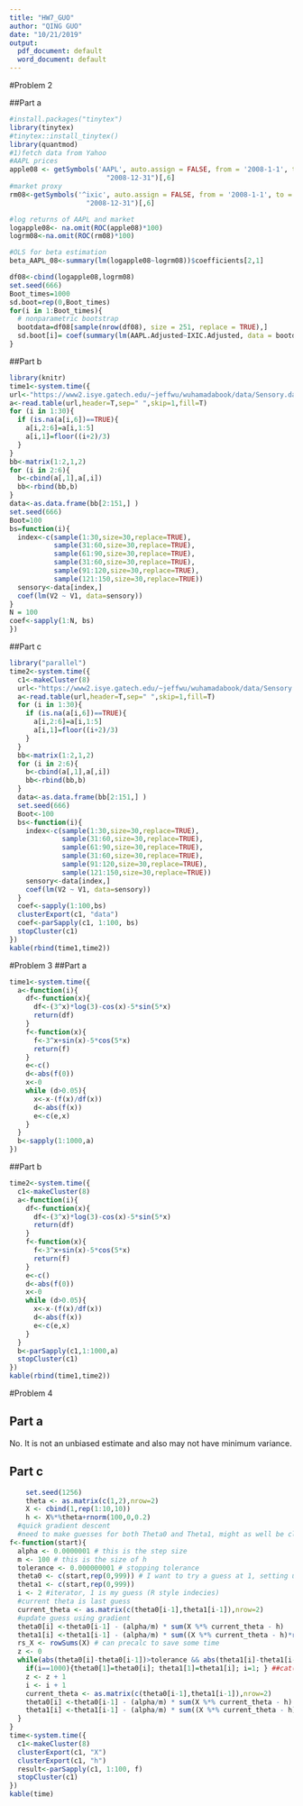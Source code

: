 ```yaml
---
title: "HW7_GUO"
author: "QING GUO"
date: "10/21/2019"
output:
  pdf_document: default
  word_document: default
---
```


#Problem 2

##Part a
```r
#install.packages("tinytex")
library(tinytex)
#tinytex::install_tinytex()
library(quantmod)
#1)fetch data from Yahoo
#AAPL prices
apple08 <- getSymbols('AAPL', auto.assign = FALSE, from = '2008-1-1', to = 
                        "2008-12-31")[,6]
#market proxy
rm08<-getSymbols('^ixic', auto.assign = FALSE, from = '2008-1-1', to = 
                   "2008-12-31")[,6]

#log returns of AAPL and market
logapple08<- na.omit(ROC(apple08)*100)
logrm08<-na.omit(ROC(rm08)*100)

#OLS for beta estimation
beta_AAPL_08<-summary(lm(logapple08~logrm08))$coefficients[2,1]

df08<-cbind(logapple08,logrm08)
set.seed(666)
Boot_times=1000
sd.boot=rep(0,Boot_times)
for(i in 1:Boot_times){
  # nonparametric bootstrap
  bootdata=df08[sample(nrow(df08), size = 251, replace = TRUE),]
  sd.boot[i]= coef(summary(lm(AAPL.Adjusted~IXIC.Adjusted, data = bootdata)))[2,2]
}
```

##Part b
```r
library(knitr)
time1<-system.time({
url<-"https://www2.isye.gatech.edu/~jeffwu/wuhamadabook/data/Sensory.dat"
a<-read.table(url,header=T,sep=" ",skip=1,fill=T)
for (i in 1:30){
  if (is.na(a[i,6])==TRUE){
    a[i,2:6]=a[i,1:5]
    a[i,1]=floor((i+2)/3)
  }
}
bb<-matrix(1:2,1,2)
for (i in 2:6){
  b<-cbind(a[,1],a[,i])
  bb<-rbind(bb,b)
}
data<-as.data.frame(bb[2:151,] )
set.seed(666)
Boot=100
bs=function(i){
  index<-c(sample(1:30,size=30,replace=TRUE),
           sample(31:60,size=30,replace=TRUE),
           sample(61:90,size=30,replace=TRUE),
           sample(31:60,size=30,replace=TRUE),
           sample(91:120,size=30,replace=TRUE),
           sample(121:150,size=30,replace=TRUE))
  sensory<-data[index,]
  coef(lm(V2 ~ V1, data=sensory))
}
N = 100
coef<-sapply(1:N, bs)
})
```

##Part c

```r
library("parallel")
time2<-system.time({
  c1<-makeCluster(8)
  url<-"https://www2.isye.gatech.edu/~jeffwu/wuhamadabook/data/Sensory.dat"
  a<-read.table(url,header=T,sep=" ",skip=1,fill=T)
  for (i in 1:30){
    if (is.na(a[i,6])==TRUE){
      a[i,2:6]=a[i,1:5]
      a[i,1]=floor((i+2)/3)
    }
  }
  bb<-matrix(1:2,1,2)
  for (i in 2:6){
    b<-cbind(a[,1],a[,i])
    bb<-rbind(bb,b)
  }
  data<-as.data.frame(bb[2:151,] )
  set.seed(666)
  Boot<-100
  bs<-function(i){
    index<-c(sample(1:30,size=30,replace=TRUE),
             sample(31:60,size=30,replace=TRUE),
             sample(61:90,size=30,replace=TRUE),
             sample(31:60,size=30,replace=TRUE),
             sample(91:120,size=30,replace=TRUE),
             sample(121:150,size=30,replace=TRUE))
    sensory<-data[index,]
    coef(lm(V2 ~ V1, data=sensory))
  }
  coef<-sapply(1:100,bs)
  clusterExport(c1, "data")
  coef<-parSapply(c1, 1:100, bs)
  stopCluster(c1)
})
kable(rbind(time1,time2))
```


#Problem 3
##Part a
```r
time1<-system.time({
  a<-function(i){
    df<-function(x){
      df<-(3^x)*log(3)-cos(x)-5*sin(5*x)
      return(df)
    }
    f<-function(x){
      f<-3^x+sin(x)-5*cos(5*x)
      return(f)
    }
    e<-c()
    d<-abs(f(0))
    x<-0
    while (d>0.05){
      x<-x-(f(x)/df(x))
      d<-abs(f(x))
      e<-c(e,x)
    }
  }
  b<-sapply(1:1000,a)
})
```

##Part b
```r
time2<-system.time({
  c1<-makeCluster(8)
  a<-function(i){
    df<-function(x){
      df<-(3^x)*log(3)-cos(x)-5*sin(5*x)
      return(df)
    }
    f<-function(x){
      f<-3^x+sin(x)-5*cos(5*x)
      return(f)
    }
    e<-c()
    d<-abs(f(0))
    x<-0
    while (d>0.05){
      x<-x-(f(x)/df(x))
      d<-abs(f(x))
      e<-c(e,x)
    }
  }
  b<-parSapply(c1,1:1000,a)
  stopCluster(c1)
})
kable(rbind(time1,time2))
```

#Problem 4

## Part a

No. It is not an unbiased estimate and also may not have minimum variance. 

## Part c


```r
    set.seed(1256)
    theta <- as.matrix(c(1,2),nrow=2)
    X <- cbind(1,rep(1:10,10))
    h <- X%*%theta+rnorm(100,0,0.2)
  #quick gradient descent
  #need to make guesses for both Theta0 and Theta1, might as well be close
f<-function(start){
  alpha <- 0.0000001 # this is the step size
  m <- 100 # this is the size of h
  tolerance <- 0.000000001 # stopping tolerance
  theta0 <- c(start,rep(0,999)) # I want to try a guess at 1, setting up container for max 1000 iters
  theta1 <- c(start,rep(0,999))
  i <- 2 #iterator, 1 is my guess (R style indecies)
  #current theta is last guess
  current_theta <- as.matrix(c(theta0[i-1],theta1[i-1]),nrow=2)
  #update guess using gradient
  theta0[i] <-theta0[i-1] - (alpha/m) * sum(X %*% current_theta - h)
  theta1[i] <-theta1[i-1] - (alpha/m) * sum((X %*% current_theta - h)*rowSums(X))
  rs_X <- rowSums(X) # can precalc to save some time
  z <- 0
  while(abs(theta0[i]-theta0[i-1])>tolerance && abs(theta1[i]-theta1[i-1])>tolerance && z<2000000){
    if(i==1000){theta0[1]=theta0[i]; theta1[1]=theta1[i]; i=1; } ##cat("z=",z,"\n",sep="")}
    z <- z + 1
    i <- i + 1
    current_theta <- as.matrix(c(theta0[i-1],theta1[i-1]),nrow=2)
    theta0[i] <-theta0[i-1] - (alpha/m) * sum(X %*% current_theta - h)
    theta1[i] <-theta1[i-1] - (alpha/m) * sum((X %*% current_theta - h)*rs_X)
  }
} 
time<-system.time({
  c1<-makeCluster(8)
  clusterExport(c1, "X")
  clusterExport(c1, "h")
  result<-parSapply(c1, 1:100, f)
  stopCluster(c1)
})
kable(time)
```














